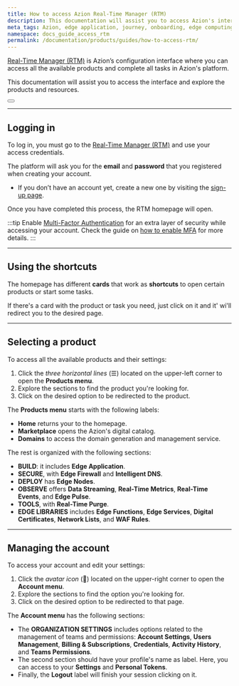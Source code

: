 ```yaml
---
title: How to access Azion Real-Time Manager (RTM)
description: This documentation will assist you to access Azion's interface and explore the products and resources.
meta_tags: Azion, edge application, journey, onboarding, edge computing
namespace: docs_guide_access_rtm
permalink: /documentation/products/guides/how-to-access-rtm/
---
```


[Real-Time Manager (RTM)](https://manager.azion.com/) is Azion’s configuration interface where you can access all the available products and complete all tasks in Azion's platform. 

This documentation will assist you to access the interface and explore the products and resources.


<Button href="/en/documentation/products/guides/getting-to-know-real-time-manager/" text="go to RTM reference" variant="secondary"> 

</Button>

---

## Logging in

To log in, you must go to the [Real-Time Manager (RTM)](https://manager.azion.com/) and use your access credentials.

The platform will ask you for the **email** and **password** that you registered when creating your account.
- If you don’t have an account yet, create a new one by visiting the [sign-up page](https://manager.azion.com/signup/).

Once you have completed this process, the RTM homepage will open.

:::tip
Enable [Multi⁠-⁠Factor Authentication](/en/documentation/products/accounts/multi-factor-authentication/) for an extra layer of security while accessing your account. Check the guide on [how to enable MFA](/en/documentation/products/guides/multi-factor-authentication/) for more details.
:::

---

## Using the shortcuts

The homepage has different **cards** that work as **shortcuts** to open certain products or start some tasks.

If there's a card with the product or task you need, just click on it and it' wi'll redirect you to the desired page.

---

## Selecting a product

To access all the available products and their settings:

1. Click the *three horizontal lines* (☰) located on the upper-left corner to open the **Products menu**.
2. Explore the sections to find the product you're looking for.
3. Click on the desired option to be redirected to the product.

The **Products menu** starts with the following labels:

- **Home** returns your to the homepage.
- **Marketplace** opens the Azion's digital catalog.
- **Domains** to access the domain generation and management service.

The rest is organized with the following sections:

- **BUILD**: it includes **Edge Application**.
- **SECURE**, with **Edge Firewall** and **Intelligent DNS**.
- **DEPLOY** has **Edge Nodes**.
- **OBSERVE** offers **Data Streaming**, **Real-Time Metrics**, **Real-Time Events**, and **Edge Pulse**.
- **TOOLS**, with **Real-Time Purge**.
- **EDGE LIBRARIES** includes **Edge Functions**, **Edge Services**, **Digital Certificates**, **Network Lists**, and **WAF Rules**. 

---

## Managing the account

To access your account and edit your settings:

1. Click the *avatar icon* (👤) located on the upper-right corner to open the **Account menu**.
2. Explore the sections to find the option you're looking for.
3. Click on the desired option to be redirected to that page.

The **Account menu** has the following sections:

- The **ORGANIZATION SETTINGS** includes options related to the management of teams and permissions: **Account Settings**, **Users Management**, **Billing & Subscriptions**, **Credentials**, **Activity History**, and **Teams Permissions**.
- The second section should have your profile's name as label. Here, you can access to your **Settings** and **Personal Tokens**.
- Finally, the **Logout** label will finish your session clicking on it.
